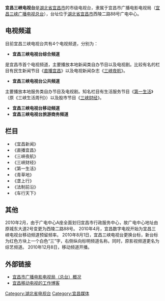 {{電視網資訊
| 電視網名稱     = 宜昌三峡电视台
| 電視網商標檔案 = Yichangsanxiatv.gif
| 電視網商標尺寸 = 47px
| 電視網商標名稱 = 
| 類型           = [[有线电视|有线电视]]、[[无线电视|无线电视]]
| 品牌           = 
| 開播日期       = 
| 國家           = 中国
| 可收視地區     = 宜昌及周边县市
| 創立日期       = 
| 創立者         = 
| 口號           = 
| 格言           = 
| 收視率         = 
| 收視率調查時間 = 
| 收視率資料來源 = 
| 市場占有率     = 
| 擁有者         = 宜昌三峡广播电视总台
| 持股者         = 
| 關鍵人物       = 吴 玲：党组书记、局(台)长
| 旗下類比頻道   = 综合频道<br />公共频道<br />综艺频道
| 旗下數位頻道   = 
| 官方網站       = http://www.sxgdtv.com/
| 備註           = 
}}

'''宜昌三峡电视台'''是[[湖北省|湖北省]][[宜昌市|宜昌市]]的市级电视台，隶属于宜昌市广播电影电视局（[[宜昌三峡广播电视总台|宜昌三峡广播电视总台]]），台址位于[[湖北省|湖北省]][[宜昌市|宜昌市]]西陵二路88号广电中心。

== 电视频道 ==
目前宜昌三峡电视台共有4个电视频道，分别为：
*'''宜昌三峡电视台综合频道'''
是宜昌市首个电视频道，主要播放本地新闻类自办节目以及电视剧。比较有名的栏目有民生新闻节目《[[直播宜昌|直播宜昌]]》以及电视新闻杂志《[[三峡夜航|三峡夜航]]》。
*'''宜昌三峡电视台公共频道'''
主要播放本地服务类自办节目及电视剧。知名栏目有生活服务节目《[[第一生活|第一生活]]》（原《三峡生活周刊》）以及股市节目《[[三峡财经|三峡财经]]》。
*'''宜昌三峡电视台移动频道'''
*'''宜昌三峡电视台旅游商务频道'''

== 栏目 ==
*《宜昌新闻》
*《直播宜昌》
*《三峡夜航》
*《三峡财经》
*《第一生活》
*《青草地》
*《垄上行》
*《法制前沿》
*《车行天下》

== 其他 ==
2010年2月，由于广电中心A座全面划归宜昌市行政服务中心，故广电中心地址由原城东大道2号变更为西陵二路88号。
2010年4月，宜昌数字电视开始为宜昌三峡电视台移动频道预留频率。
2010年8月1日，宜昌三峡电视台更换台标，新台标为红色方块上一个白色“三”字，右侧纵向标明频道名称。同时，原影视频道更名为综艺频道。
2010年12月8日，移动频道开播。

==外部链接==
*[https://web.archive.org/web/20100121202704/http://www.sxgdtv.com/jtjg.asp 宜昌市广播电影电视局（总台）概况]
*[http://blog.sina.com.cn/mobiletvchannel 宜昌移动电视的工作博客]{{Wayback|url=http://blog.sina.com.cn/mobiletvchannel |date=20160304125658 }}
{{中国电视小作品}}
[[Category:湖北省电视台|Category:湖北省电视台]]
[[Category:宜昌媒体|Category:宜昌媒体]]